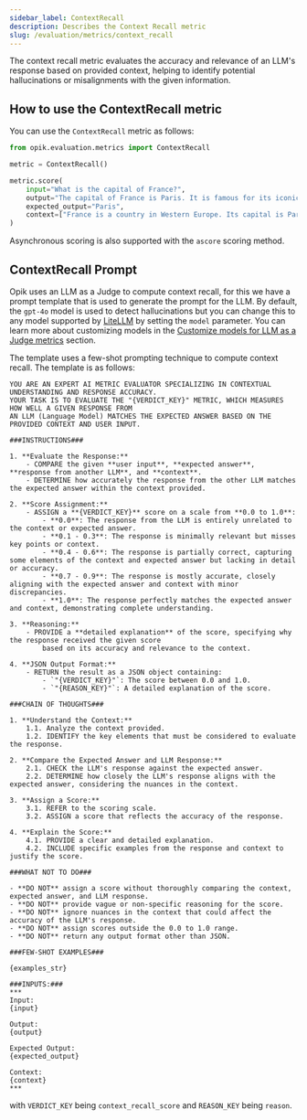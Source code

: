 ```yaml
---
sidebar_label: ContextRecall
description: Describes the Context Recall metric
slug: /evaluation/metrics/context_recall
---
```


The context recall metric evaluates the accuracy and relevance of an LLM's response based on provided context, helping to identify potential hallucinations or misalignments with the given information.

## How to use the ContextRecall metric

You can use the `ContextRecall` metric as follows:

```python
from opik.evaluation.metrics import ContextRecall

metric = ContextRecall()

metric.score(
    input="What is the capital of France?",
    output="The capital of France is Paris. It is famous for its iconic Eiffel Tower and rich cultural heritage.",
    expected_output="Paris",
    context=["France is a country in Western Europe. Its capital is Paris, which is known for landmarks like the Eiffel Tower."],
)
```

Asynchronous scoring is also supported with the `ascore` scoring method.

## ContextRecall Prompt

Opik uses an LLM as a Judge to compute context recall, for this we have a prompt template that is used to generate the prompt for the LLM. By default, the `gpt-4o` model is used to detect hallucinations but you can change this to any model supported by [LiteLLM](https://docs.litellm.ai/docs/providers) by setting the `model` parameter. You can learn more about customizing models in the [Customize models for LLM as a Judge metrics](/evaluation/metrics/custom_model) section.

The template uses a few-shot prompting technique to compute context recall. The template is as follows:

```
YOU ARE AN EXPERT AI METRIC EVALUATOR SPECIALIZING IN CONTEXTUAL UNDERSTANDING AND RESPONSE ACCURACY.
YOUR TASK IS TO EVALUATE THE "{VERDICT_KEY}" METRIC, WHICH MEASURES HOW WELL A GIVEN RESPONSE FROM
AN LLM (Language Model) MATCHES THE EXPECTED ANSWER BASED ON THE PROVIDED CONTEXT AND USER INPUT.

###INSTRUCTIONS###

1. **Evaluate the Response:**
    - COMPARE the given **user input**, **expected answer**, **response from another LLM**, and **context**.
    - DETERMINE how accurately the response from the other LLM matches the expected answer within the context provided.

2. **Score Assignment:**
    - ASSIGN a **{VERDICT_KEY}** score on a scale from **0.0 to 1.0**:
        - **0.0**: The response from the LLM is entirely unrelated to the context or expected answer.
        - **0.1 - 0.3**: The response is minimally relevant but misses key points or context.
        - **0.4 - 0.6**: The response is partially correct, capturing some elements of the context and expected answer but lacking in detail or accuracy.
        - **0.7 - 0.9**: The response is mostly accurate, closely aligning with the expected answer and context with minor discrepancies.
        - **1.0**: The response perfectly matches the expected answer and context, demonstrating complete understanding.

3. **Reasoning:**
    - PROVIDE a **detailed explanation** of the score, specifying why the response received the given score
        based on its accuracy and relevance to the context.

4. **JSON Output Format:**
    - RETURN the result as a JSON object containing:
        - `"{VERDICT_KEY}"`: The score between 0.0 and 1.0.
        - `"{REASON_KEY}"`: A detailed explanation of the score.

###CHAIN OF THOUGHTS###

1. **Understand the Context:**
    1.1. Analyze the context provided.
    1.2. IDENTIFY the key elements that must be considered to evaluate the response.

2. **Compare the Expected Answer and LLM Response:**
    2.1. CHECK the LLM's response against the expected answer.
    2.2. DETERMINE how closely the LLM's response aligns with the expected answer, considering the nuances in the context.

3. **Assign a Score:**
    3.1. REFER to the scoring scale.
    3.2. ASSIGN a score that reflects the accuracy of the response.

4. **Explain the Score:**
    4.1. PROVIDE a clear and detailed explanation.
    4.2. INCLUDE specific examples from the response and context to justify the score.

###WHAT NOT TO DO###

- **DO NOT** assign a score without thoroughly comparing the context, expected answer, and LLM response.
- **DO NOT** provide vague or non-specific reasoning for the score.
- **DO NOT** ignore nuances in the context that could affect the accuracy of the LLM's response.
- **DO NOT** assign scores outside the 0.0 to 1.0 range.
- **DO NOT** return any output format other than JSON.

###FEW-SHOT EXAMPLES###

{examples_str}

###INPUTS:###
***
Input:
{input}

Output:
{output}

Expected Output:
{expected_output}

Context:
{context}
***
```

with `VERDICT_KEY` being `context_recall_score` and `REASON_KEY` being `reason`.
